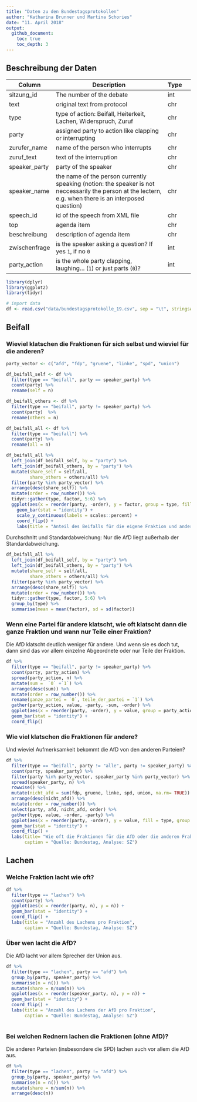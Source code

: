 ```yaml
---
title: "Daten zu den Bundestagsprotokollen"
author: "Katharina Brunner und Martina Schories"
date: "11. April 2018"
output:
  github_document:
    toc: true
    toc_depth: 3
---
```




## Beschreibung der Daten

| Column        | Description                                                                                                                                              | Type        |     | 
|---------------|----------------------------------------------------------------------------------------------------------------------------------------------------------|-------------|-----| 
| sitzung_id    | The number of the debate                                                                                                                                 | int         |     | 
| text          | original text from protocol                                                                                                                              | chr         |     | 
| type          | type of action: Beifall, Heiterkeit, Lachen, Widerspruch, Zuruf                                                                                          | chr         |     | 
| party         | assigned party to action like clapping or interrupting                                                                                                   | chr         |     | 
| zurufer_name  | name of the person who interrupts                                                                                                                        |   chr          |     | 
| zuruf_text    | text of the interruption                                                                                                                                 | chr         |     | 
| speaker_party | party of the speaker                                                                                                                                     | chr         |     | 
| speaker_name  | the name of the person currently speaking (notion: the speaker is not neccessarily the person at the lectern, e.g. when there is an interposed question) | chr         |     | 
| speech_id     | id of the speech from XML file                                                                                                                           | chr         |     | 
| top        | agenda item | chr | 
| beschreibung  | description of agenda item                                                                                                                               | chr         |     | 
| zwischenfrage | is the speaker asking a question? If yes `1`, if no `0`                                                                                                  | int         |     | 
| party_action  | is the whole party clapping, laughing... (`1`) or just parts (`0`)?                                                                                      | int         |     | 

```r
library(dplyr)
library(ggplot2)
library(tidyr)

# import data
df <- read.csv("data/bundestagsprotokolle_19.csv", sep = "\t", stringsAsFactors = F)
```

## Beifall

### Wieviel klatschen die Fraktionen für sich selbst und wieviel für die anderen?
```r
party_vector <- c("afd", "fdp", "gruene", "linke", "spd", "union")

df_beifall_self <- df %>%  
  filter(type == "beifall", party == speaker_party) %>% 
  count(party) %>% 
  rename(self = n)

df_beifall_others <- df %>% 
  filter(type == "beifall", party != speaker_party) %>% 
  count(party)  %>% 
  rename(others = n)

df_beifall_all <- df %>%
  filter(type == "beifall") %>% 
  count(party) %>% 
  rename(all = n)

df_beifall_all %>% 
  left_join(df_beifall_self, by = "party") %>% 
  left_join(df_beifall_others, by = "party") %>% 
  mutate(share_self = self/all,
         share_others = others/all) %>% 
  filter(party %in% party_vector) %>% 
  arrange(desc(share_self)) %>% 
  mutate(order = row_number()) %>% 
  tidyr::gather(type, factor, 5:6) %>% 
  ggplot(aes(x = reorder(party, -order), y = factor, group = type, fill = type)) +
    geom_bar(stat = "identity") +
    scale_y_continuous(labels = scales::percent) +
    coord_flip() +
    labs(title = "Anteil des Beifalls für die eigene Fraktion und andere Fraktionen")


```

Durchschnitt und Standardabweichung: Nur die AfD liegt außerhalb der Standardabweichung.

```r
df_beifall_all %>% 
  left_join(df_beifall_self, by = "party") %>% 
  left_join(df_beifall_others, by = "party") %>% 
  mutate(share_self = self/all,
         share_others = others/all) %>% 
  filter(party %in% party_vector) %>% 
  arrange(desc(share_self)) %>% 
  mutate(order = row_number()) %>% 
  tidyr::gather(type, factor, 5:6) %>% 
  group_by(type) %>% 
  summarise(mean = mean(factor), sd = sd(factor))
```

### Wenn eine Partei für andere klatscht, wie oft klatscht dann die ganze Fraktion und wann nur Teile einer Fraktion?

Die AfD klatscht deutlich weniger für andere. Und wenn sie es doch tut, dann sind das vor allem einzelne Abgeordnete oder nur Teile der Fraktion.

```r

df %>% 
  filter(type == "beifall", party != speaker_party) %>% 
  count(party, party_action) %>% 
  spread(party_action, n) %>% 
  mutate(sum =  `0` +`1`) %>% 
  arrange(desc(sum)) %>% 
  mutate(order = row_number()) %>% 
  rename(ganze_partei = `0`, teile_der_partei = `1`) %>% 
  gather(party_action, value, -party, -sum, -order) %>% 
  ggplot(aes(x = reorder(party, -order), y = value, group = party_action, fill = party_action)) +
  geom_bar(stat = "identity") +
  coord_flip()
```

### Wie viel klatschen die Fraktionen für andere? 

Und wieviel Aufmerksamkeit bekommt die AfD von den anderen Parteien?


```r
df %>%  
  filter(type == "beifall", party != "alle", party != speaker_party) %>% 
  count(party, speaker_party) %>% 
  filter(party %in% party_vector, speaker_party %in% party_vector) %>% 
  spread(speaker_party, n) %>% 
  rowwise() %>% 
  mutate(nicht_afd = sum(fdp, gruene, linke, spd, union, na.rm= TRUE)) %>% 
  arrange(desc(nicht_afd)) %>% 
  mutate(order = row_number()) %>% 
  select(party, afd, nicht_afd, order) %>% 
  gather(type, value, -order, -party) %>% 
  ggplot(aes(x = reorder(party, -order), y = value, fill = type, group = desc(type))) +
  geom_bar(stat = "identity") +
  coord_flip() +
  labs(title= "Wie oft die Fraktionen für die AfD oder die anderen Fraktionen klatschen",
       caption = "Quelle: Bundestag, Analyse: SZ")
```

## Lachen

### Welche Fraktion lacht wie oft?

```r
df %>% 
  filter(type == "lachen") %>% 
  count(party) %>% 
  ggplot(aes(x = reorder(party, n), y = n)) +
  geom_bar(stat = "identity") +
  coord_flip() +
  labs(title = "Anzahl des Lachens pro Fraktion",
       caption = "Quelle: Bundestag, Analyse: SZ")

```


### Über wen lacht die AfD?

Die AfD lacht vor allem Sprecher der Union aus. 

```r

df %>% 
  filter(type == "lachen", party == "afd") %>% 
  group_by(party, speaker_party) %>% 
  summarise(n = n()) %>% 
  mutate(share = n/sum(n)) %>% 
  ggplot(aes(x = reorder(speaker_party, n), y = n)) +
  geom_bar(stat = "identity") +
  coord_flip() +
  labs(title = "Anzahl des Lachens der AfD pro Fraktion",
       caption = "Quelle: Bundestag, Analyse: SZ")
  
```

### Bei welchen Rednern lachen die Fraktionen (ohne AfD)?

Die anderen Parteien (insbesondere die SPD) lachen auch vor allem die AfD aus. 

```r
df %>% 
  filter(type == "lachen", party != "afd") %>% 
  group_by(party, speaker_party) %>% 
  summarise(n = n()) %>% 
  mutate(share = n/sum(n)) %>% 
  arrange(desc(n))
```
